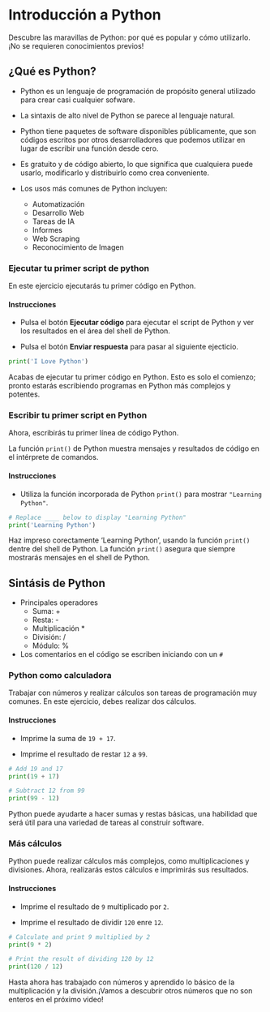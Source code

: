 # Introducción a Python

Descubre las maravillas de Python: por qué es popular y cómo utilizarlo. ¡No se requieren conocimientos previos!

## ¿Qué es Python?

- Python es un lenguaje de programación de propósito general utilizado para crear casi cualquier sofware.

- La sintaxis de alto nivel de Python se parece al lenguaje natural.

- Python tiene paquetes de software disponibles públicamente, que son códigos escritos por otros desarrolladores que podemos utilizar en lugar  de escribir una función desde cero.

- Es gratuito y de código abierto, lo que significa que cualquiera puede usarlo, modificarlo y distribuirlo como crea conveniente.

- Los usos más comunes de Python incluyen:
    - Automatización
    - Desarrollo Web
    - Tareas de IA
    - Informes
    - Web Scraping
    - Reconocimiento de Imagen

    
### Ejecutar tu primer script de python

En este ejercicio ejecutarás tu primer código en Python.

#### Instrucciones

- Pulsa el botón **Ejecutar código** para ejecutar el script de Python y ver los resultados en el área del shell de Python.

- Pulsa el botón **Enviar respuesta** para pasar al siguiente ejecticio.

```python
print('I Love Python')
```

Acabas de ejecutar tu primer código en Python. Esto es solo el comienzo; pronto estarás escribiendo programas en Python más complejos y potentes.


### Escribir tu primer script en Python

Ahora, escribirás tu primer línea de código Python.

La función `print()` de Python muestra mensajes y resultados de código en el intérprete de comandos.


#### Instrucciones 

- Utiliza la función incorporada de Python `print()` para mostrar `"Learning Python"`.


```python
# Replace ____ below to display "Learning Python"
print('Learning Python')
```

Haz impreso corectamente 'Learning Python', usando la función `print()` dentre del shell de Python. La función `print()` asegura que siempre mostrarás mensajes en el shell de Python.


## Sintásis de Python

- Principales operadores
    - Suma: +
    - Resta: -
    - Multiplicación *
    - División: /
    - Módulo: %

- Los comentarios en el código se escriben iniciando con un `#`

### Python como calculadora

Trabajar con números y realizar cálculos son tareas de programación muy comunes. En este ejercicio, debes realizar dos cálculos.

#### Instrucciones

- Imprime la suma de `19 + 17`.

- Imprime el resultado de restar `12` a `99`.


```python
# Add 19 and 17
print(19 + 17)

# Subtract 12 from 99
print(99 - 12)
```

Python puede ayudarte a hacer sumas y restas básicas, una habilidad que será útil para una variedad de tareas al construir software.


### Más cálculos

Python puede realizar cálculos más complejos, como multiplicaciones y divisiones. Ahora, realizarás estos cálculos e imprimirás sus resultados.

#### Instrucciones

- Imprime el resultado de `9` multiplicado por `2`.

- Imprime el resultado de dividir `120` enre `12`.

```python
# Calculate and print 9 multiplied by 2
print(9 * 2)

# Print the result of dividing 120 by 12
print(120 / 12)
```

Hasta ahora has trabajado con números y aprendido lo básico de la multiplicación y la división.¡Vamos a descubrir otros números que no son enteros en el próximo video!